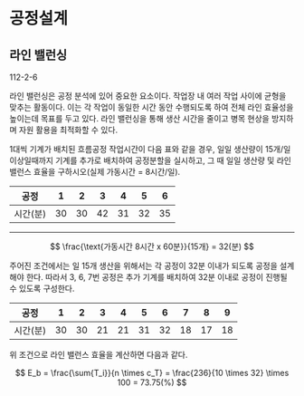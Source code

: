 # 공정설계 {#sec-process-design}

## 라인 밸런싱

::: {.callout-tip icon=false title="기출"}
112-2-6
:::

라인 밸런싱은 공정 분석에 있어 중요한 요소이다. 작업장 내 여러 작업 사이에 균형을 맞추는 활동이다. 이는 각 작업이 동일한 시간 동안 수행되도록 하여 전체 라인 효율성을 높이는데 목표를 두고 있다. 라인 밸런싱을 통해 생산 시간을 줄이고 병목 현상을 방지하며 자원 활용을 최적화할 수 있다.

:::{.callout-important icon=false title="라인 밸런스 계산"}

1대씩 기계가 배치된 흐름공정 작업시간이 다음 표와 같을 경우, 일일 생산량이 15개/일 이상일때까지 기계를 추가로 배치하여 공정분할을 실시하고, 그 때 일일 생산량 및 라인 밸런스 효율을 구하시오(실제 가동시간 = 8시간/일).

공정|1|2|3|4|5|6|7
-|-|-|-|-|-|-
시간(분)|30|30|42|31|32|35|36

----

$$
\frac{\text{가동시간 8시간 x 60분}}{15개} = 32(분)
$$

주어진 조건에서는 일 15개 생산을 위해서는 각 공정이 32분 이내가 되도록 공정을 설계해야 한다. 따라서 3, 6, 7번 공정은 추가 기계를 배치하여 32분 이내로 공정이 진행될 수 있도록 구성한다.

공정|1|2|3|4|5|6|7|8|9|10
-|-|-|-|-|-|-|-|-|-
시간(분)|30|30|21|21|31|32|18|17|18|18

위 조건으로 라인 밸런스 효율을 계산하면 다음과 같다.

$$
E_b = \frac{\sum{T_i}}{n \times c_T} = \frac{236}{10 \times 32} \times 100 = 73.75(%)
$$

:::





